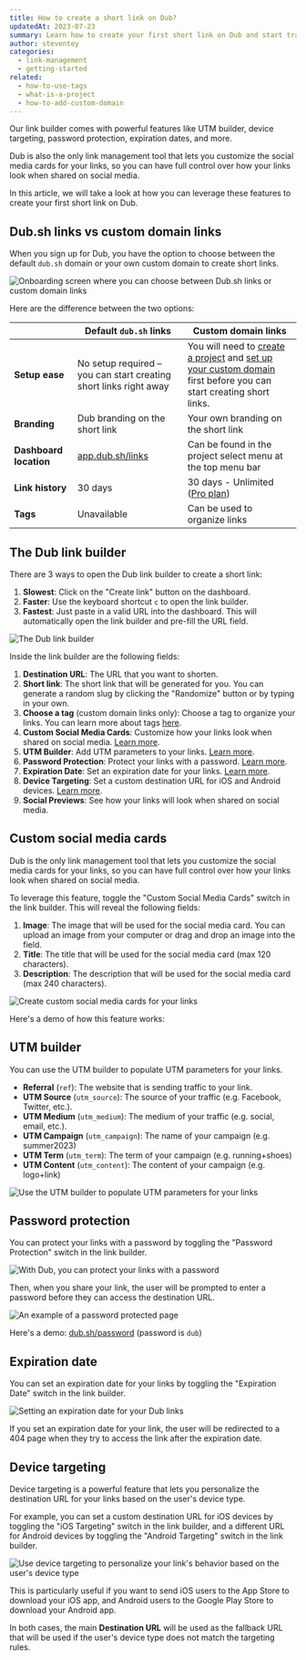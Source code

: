 ```yaml
---
title: How to create a short link on Dub?
updatedAt: 2023-07-23
summary: Learn how to create your first short link on Dub and start tracking your links.
author: steventey
categories:
  - link-management
  - getting-started
related:
  - how-to-use-tags
  - what-is-a-project
  - how-to-add-custom-domain
---
```


Our link builder comes with powerful features like UTM builder, device targeting, password protection, expiration dates, and more.

Dub is also the only link management tool that lets you customize the social media cards for your links, so you can have full control over how your links look when shared on social media.

In this article, we will take a look at how you can leverage these features to create your first short link on Dub.

## Dub.sh links vs custom domain links

When you sign up for Dub, you have the option to choose between the default `dub.sh` domain or your own custom domain to create short links.

<Image
  alt="Onboarding screen where you can choose between Dub.sh links or custom domain links"
  src="https://d2vwwcvoksz7ty.cloudfront.net/help/onboarding-interim.png"
  width={1103}
  height={677}
/>

Here are the difference between the two options:

|                        | Default `dub.sh` links                                            | Custom domain links                                                                                                                                                                       |
| ---------------------- | ----------------------------------------------------------------- | ----------------------------------------------------------------------------------------------------------------------------------------------------------------------------------------- |
| **Setup ease**         | No setup required – you can start creating short links right away | You will need to [create a project](what-is-a-project#how-to-create-a-project) and [set up your custom domain](how-to-add-custom-domain) first before you can start creating short links. |
| **Branding**           | Dub branding on the short link                                    | Your own branding on the short link                                                                                                                                                       |
| **Dashboard location** | [app.dub.sh/links](https://app.dub.sh/links)                      | Can be found in the project select menu at the top menu bar                                                                                                                               |
| **Link history**       | 30 days                                                           | 30 days - Unlimited ([Pro plan](pro-plan))                                                                                                                                                |
| **Tags**               | Unavailable                                                       | Can be used to organize links                                                                                                                                                             |

## The Dub link builder

There are 3 ways to open the Dub link builder to create a short link:

1. **Slowest**: Click on the "Create link" button on the dashboard.
2. **Faster**: Use the keyboard shortcut `c` to open the link builder.
3. **Fastest**: Just paste in a valid URL into the dashboard. This will automatically open the link builder and pre-fill the URL field.

<Image
  alt="The Dub link builder"
  src="https://d2vwwcvoksz7ty.cloudfront.net/help/dub-link-builder.png"
  width={1353}
  height={1004}
/>

Inside the link builder are the following fields:

1. **Destination URL**: The URL that you want to shorten.
2. **Short link**: The short link that will be generated for you. You can generate a random slug by clicking the "Randomize" button or by typing in your own.
3. **Choose a tag** (custom domain links only): Choose a tag to organize your links. You can learn more about tags [here](how-to-use-tags).
4. **Custom Social Media Cards**: Customize how your links look when shared on social media. [Learn more](#custom-social-media-cards).
5. **UTM Builder**: Add UTM parameters to your links. [Learn more](#utm-builder).
6. **Password Protection**: Protect your links with a password. [Learn more](#password-protection).
7. **Expiration Date**: Set an expiration date for your links. [Learn more](#expiration-date).
8. **Device Targeting**: Set a custom destination URL for iOS and Android devices. [Learn more](#device-targeting).
9. **Social Previews**: See how your links will look when shared on social media.

## Custom social media cards

Dub is the only link management tool that lets you customize the social media cards for your links, so you can have full control over how your links look when shared on social media.

To leverage this feature, toggle the "Custom Social Media Cards" switch in the link builder. This will reveal the following fields:

1. **Image**: The image that will be used for the social media card. You can upload an image from your computer or drag and drop an image into the field.
2. **Title**: The title that will be used for the social media card (max 120 characters).
3. **Description**: The description that will be used for the social media card (max 240 characters).

<Image
  alt="Create custom social media cards for your links"
  src="https://d2vwwcvoksz7ty.cloudfront.net/help/custom-social-media-cards.png"
  width={1149}
  height={779}
/>

Here's a demo of how this feature works:

<Tweet id="1575526002570182661" />

## UTM builder

You can use the UTM builder to populate UTM parameters for your links.

- **Referral** (`ref`): The website that is sending traffic to your link.
- **UTM Source** (`utm_source`): The source of your traffic (e.g. Facebook, Twitter, etc.).
- **UTM Medium** (`utm_medium`): The medium of your traffic (e.g. social, email, etc.).
- **UTM Campaign** (`utm_campaign`): The name of your campaign (e.g. summer2023)
- **UTM Term** (`utm_term`): The term of your campaign (e.g. running+shoes)
- **UTM Content** (`utm_content`): The content of your campaign (e.g. logo+link)

<Image
  alt="Use the UTM builder to populate UTM parameters for your links"
  src="https://d2vwwcvoksz7ty.cloudfront.net/help/utm-builder.png"
  width={836}
  height={583}
/>

## Password protection

You can protect your links with a password by toggling the "Password Protection" switch in the link builder.

<Image
  alt="With Dub, you can protect your links with a password"
  src="https://d2vwwcvoksz7ty.cloudfront.net/help/password-section.png"
  width={693}
  height={221}
/>

Then, when you share your link, the user will be prompted to enter a password before they can access the destination URL.

<Image
  alt="An example of a password protected page"
  src="https://d2vwwcvoksz7ty.cloudfront.net/help/password-protected-page.png"
  width={1421}
  height={940}
/>

Here's a demo: [dub.sh/password](https://dub.sh/password) (password is `dub`)

## Expiration date

You can set an expiration date for your links by toggling the "Expiration Date" switch in the link builder.

<Image
  alt="Setting an expiration date for your Dub links"
  src="https://d2vwwcvoksz7ty.cloudfront.net/help/expiration-date.png"
  width={604}
  height={390}
/>

If you set an expiration date for your link, the user will be redirected to a 404 page when they try to access the link after the expiration date.

## Device targeting

Device targeting is a powerful feature that lets you personalize the destination URL for your links based on the user's device type.

For example, you can set a custom destination URL for iOS devices by toggling the "iOS Targeting" switch in the link builder, and a different URL for Android devices by toggling the "Android Targeting" switch in the link builder.

<Image
  alt="Use device targeting to personalize your link's behavior based on the user's device type"
  src="https://d2vwwcvoksz7ty.cloudfront.net/help/device-targeting.png"
  width={810}
  height={366}
/>

This is particularly useful if you want to send iOS users to the App Store to download your iOS app, and Android users to the Google Play Store to download your Android app.

In both cases, the main **Destination URL** will be used as the fallback URL that will be used if the user's device type does not match the targeting rules.
